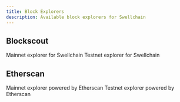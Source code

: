 ```yaml
---
title: Block Explorers
description: Available block explorers for Swellchain
---
```



## Blockscout
<Cards>
  <Card
    href="https://swellchainscan.io"
    title="Mainnet Explorer">
    Mainnet explorer for Swellchain
  </Card>
  <Card 
    href="https://swell-testnet-explorer.alt.technology"
    title="Testnet Explorer">
    Testnet explorer for Swellchain
  </Card>
</Cards>

## Etherscan
<Cards>
  <Card
    title="Mainnet Explorer (soon)">
    Mainnet explorer powered by Etherscan
  </Card>
  <Card 
    title="Testnet Explorer (soon)"> 
    Testnet explorer powered by Etherscan
  </Card>
</Cards>
